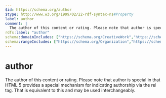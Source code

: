 ```yaml
---
$id: https://schema.org/author
$type: http://www.w3.org/1999/02/22-rdf-syntax-ns#Property
label: author
comment: |
  The author of this content or rating. Please note that author is special in that HTML 5 provides a special mechanism for indicating authorship via the rel tag. That is equivalent to this and may be used interchangeably.
rdfs:label: "author"
schema:domainIncludes: ["https://schema.org/CreativeWork","https://schema.org/Rating"]
schema:rangeIncludes: ["https://schema.org/Organization","https://schema.org/Person"]
---
```


# author

The author of this content or rating. Please note that author is special in that HTML 5 provides a special mechanism for indicating authorship via the rel tag. That is equivalent to this and may be used interchangeably.

